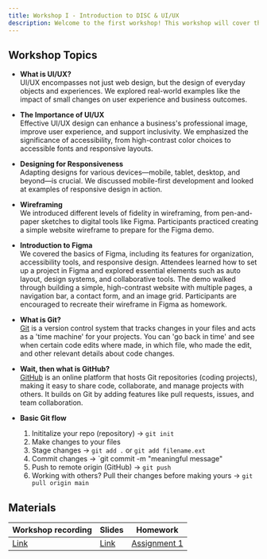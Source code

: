 ```yaml
---
title: Workshop I - Introduction to DISC & UI/UX
description: Welcome to the first workshop! This workshop will cover the basics of UI/UX Design and teach you how to create high-fidelity user interfaces using Figma.
---
```


## Workshop Topics

- **What is UI/UX?**  
  UI/UX encompasses not just web design, but the design of everyday objects and experiences. We explored real-world examples like the impact of small changes on user experience and business outcomes.

- **The Importance of UI/UX**  
  Effective UI/UX design can enhance a business's professional image, improve user experience, and support inclusivity. We emphasized the significance of accessibility, from high-contrast color choices to accessible fonts and responsive layouts.

- **Designing for Responsiveness**  
  Adapting designs for various devices—mobile, tablet, desktop, and beyond—is crucial. We discussed mobile-first development and looked at examples of responsive design in action.

- **Wireframing**  
  We introduced different levels of fidelity in wireframing, from pen-and-paper sketches to digital tools like Figma. Participants practiced creating a simple website wireframe to prepare for the Figma demo.

- **Introduction to Figma**  
  We covered the basics of Figma, including its features for organization, accessibility tools, and responsive design. Attendees learned how to set up a project in Figma and explored essential elements such as auto layout, design systems, and collaborative tools.
  The demo walked through building a simple, high-contrast website with multiple pages, a navigation bar, a contact form, and an image grid. Participants are encouraged to recreate their wireframe in Figma as homework.

- **What is Git?**  
  [Git](https://git-scm.com/) is a version control system that tracks changes in your files and acts as a 'time machine' for your projects. You can 'go back in time' and see when certain code edits where made, in which file, who made the edit, and other relevant details about code changes.

- **Wait, then what is GitHub?**  
  [GitHub](https://github.com/) is an online platform that hosts Git repositories (coding projects), making it easy to share code, collaborate, and manage projects with others. It builds on Git by adding features like pull requests, issues, and team collaboration.

- **Basic Git flow**  
  1. Inititalize your repo (repository) -> `git init`
  2. Make changes to your files
  3. Stage changes -> `git add .` or `git add filename.ext`
  4. Commit changes -> `git commit -m "meaningful message"
  5. Push to remote origin (GitHub) -> `git push`
  6. Working with others? Pull their changes before making yours -> `git pull origin main`


## Materials

| Workshop recording                   | Slides                                                                                                       | Homework                                          |
| ------------------------------------ | ------------------------------------------------------------------------------------------------------------ | ------------------------------------------------- |
| [Link](https://youtu.be/XnvcjDGgZqI) | [Link](https://docs.google.com/presentation/d/1doDQxbwZbbH5DjGXEAOGn9B4NKVa8ZuO/edit?usp=sharing&ouid=106238986873800063379&rtpof=true&sd=true) | [Assignment 1](/content/assignments/assignment-1) |
